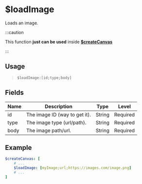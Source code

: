 # $loadImage
Loads an image.

:::caution

This function __just can be used__ inside **[$createCanvas](createCanvas)**

:::

## Usage
> `$loadImage:[id;type;body]`

## Fields
| Name          | Description                       | Type	     | Level    |
| ------------- | --------------------------------- | ---------- | -------- |
| id            | The image ID (way to get it).     | String     | Required |
| type          | The image type (url/path).  	    | String     | Required |
| body          | The image path/url.				| String	 | Required |

## Example
```yaml
$createCanvas: [
	# ...
	$loadImage: [myImage;url;https://images.com/image.png]
	# ...
]
```
